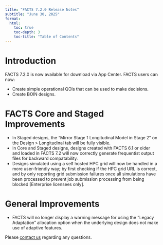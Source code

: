 ```yaml
---
title: "FACTS 7.2.0 Release Notes"
subtitle: "June 30, 2025"
format:
  html:
    toc: true
    toc-depth: 3
    toc-title: "Table of Contents"
---
```


# Introduction

FACTS 7.2.0 is now available for download via App Center. FACTS users can now:

-	Create simple operational QOIs that can be used to make decisions.
- Create BOIN designs.


# FACTS Core and Staged Improvements

-	In Staged designs, the "Mirror Stage 1 Longitudinal Model in Stage 2" on the Design > Longitudinal tab will be fully visible.
- In Core and Staged designs, designs created with FACTS 6.1 or older and loaded in FACTS 7.2 will now correctly generate frequentist output files for backward compatability.
-	Designs simulated using a self hosted HPC grid will now be handled in a more user-friendly way; by first checking if the HPC grid URL is correct, and by only reporting grid submission failures once all simulations have been processed to prevent job submission processing from being blocked [Enterprise licensees only].

# General Improvements

- FACTS will no longer display a warning message for using the "Legacy Adaptation" allocation option when the underlying design does not make use of adaptive features.


Please [contact us](../../../contact/index.qmd) regarding any questions.

